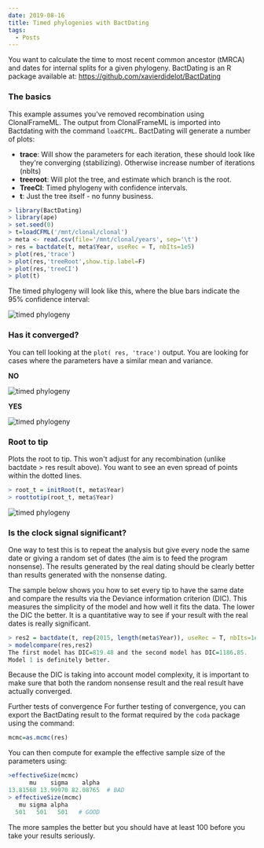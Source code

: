 ```yaml
---
date: 2019-08-16
title: Timed phylogenies with BactDating
tags:
  - Posts
---
```


You want to calculate the time to most recent common ancestor (tMRCA) and dates for internal splits for a given phylogeny.
BactDating is an R package available at: https://github.com/xavierdidelot/BactDating

### The basics

This example assumes you've removed recombination using ClonalFrameML. The output from ClonalFrameML is imported into Bactdating with the command `loadCFML`.
BactDating will generate a number of plots:

- **trace**: Will show the parameters for each iteration, these should look like they're converging (stabilizing). Otherwise increase number of iterations (nbIts)
- **treeroot**: Will plot the tree, and estimate which branch is the root.
- **TreeCI**: Timed phylogeny with confidence intervals.
- **t**: Just the tree itself - no funny business.

```r
> library(BactDating)
> library(ape)
> set.seed(0)
> t=loadCFML('/mnt/clonal/clonal')
> meta <- read.csv(file='/mnt/clonal/years', sep='\t')
> res = bactdate(t, meta$Year, useRec = T, nbIts=1e5)
> plot(res,'trace')
> plot(res,'treeRoot',show.tip.label=F)
> plot(res,'treeCI')
> plot(t)
```

The timed phylogeny will look like this, where the blue bars indicate the 95% confidence interval:

![timed phylogeny](/images/bact_1.png "timed phylogeny")

### Has it converged?

You can tell looking at the `plot( res, 'trace')` output. You are looking for cases where the parameters have a similar mean and variance.

**NO**

![timed phylogeny](/images/bact_2.png "timed phylogeny")

**YES**

![timed phylogeny](/images/bact_3.png "timed phylogeny")

### Root to tip

Plots the root to tip. This won't adjust for any recombination (unlike bactdate > res result above). You want to see an even spread of points within the dotted lines.

```r
> root_t = initRoot(t, meta$Year)
> roottotip(root_t, meta$Year)
```

![timed phylogeny](/images/bact_4.png "timed phylogeny")

### Is the clock signal significant?

One way to test this is to repeat the analysis but give every node the same date or giving a random set of dates (the aim is to feed the program nonsense). The results generated by the real dating should be clearly better than results generated with the nonsense dating.

The sample below shows you how to set every tip to have the same date and compare the results via the Deviance information criterion (DIC). This measures the simplicity of the model and how well it fits the data. The lower the DIC the better. It is a quantitative way to see if your result with the real dates is really significant.

```r
> res2 = bactdate(t, rep(2015, length(meta$Year)), useRec = T, nbIts=1e4)
> modelcompare(res,res2)
The first model has DIC=819.48 and the second model has DIC=1186.85.
Model 1 is definitely better.
```

Because the DIC is taking into account model complexity, it is important to make sure that both the random nonsense result and the real result have actually converged.

Further tests of convergence
For further testing of convergence, you can export the BactDating result to the format required by the `coda` package using the command:

```r
mcmc=as.mcmc(res)
```

You can then compute for example the effective sample size of the parameters using:

```r
>effectiveSize(mcmc)
      mu    sigma    alpha
13.81568 13.99970 82.08765  # BAD
> effectiveSize(mcmc)
   mu sigma alpha
  501   501   501   # GOOD
```

The more samples the better but you should have at least 100 before you take your results seriously.
